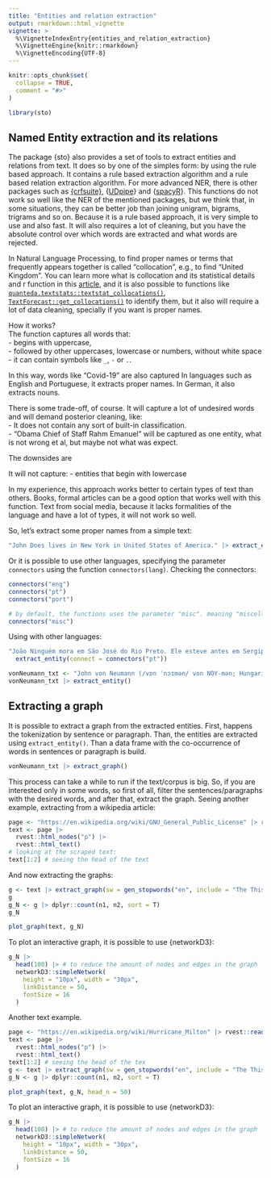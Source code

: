 ```yaml
---
title: "Entities and relation extraction"
output: rmarkdown::html_vignette
vignette: >
  %\VignetteIndexEntry{entities_and_relation_extraction}
  %\VignetteEngine{knitr::rmarkdown}
  %\VignetteEncoding{UTF-8}
---
```


```r
knitr::opts_chunk$set(
  collapse = TRUE,
  comment = "#>"
)
```

```r
library(sto)
```

## Named Entity extraction and its relations

The package {sto} also provides a set of tools to extract entities and relations from text. It does so by one of the simples form: by using the rule based approach. It contains a rule based extraction algorithm and a rule based relation extraction algorithm.
For more advanced NER, there is other packages such as 
[{crfsuite}](https://cran.r-project.org/web/packages/crfsuite/index.html), {[UDpipe](https://cran.r-project.org/web/packages/udpipe/)} and {[spacyR](https://spacyr.quanteda.io/)}.
This functions do not work so well like the NER of the mentioned packages, but we think that, in some situations, they can be better job than joining unigram, bigrams, trigrams and so on.
Because it is a rule based approach, it is very simple to use and also fast. It will also requires a lot of cleaning, but you have the absolute control over which words are extracted and what words are rejected. 

In Natural Language Processing, to find proper names or terms that frequently appears together is called "collocation", e.g., to find "United Kingdom". You can learn more what is collocation and its statistical details and r function in this [article](https://sigil.r-forge.r-project.org/materials/04_collocation_analysis.pdf), and it is also possible to functions like [`quanteda.textstats::textstat_collocations()`](https://quanteda.io/reference/textstat_collocations.html), [`TextForecast::get_collocations()`](https://cran.r-project.org/web/packages/TextForecast/) to identify them, but it also will require a lot of data cleaning, specially if you want is proper names.

How it works?  
The function captures all words that:   
- begins with uppercase,   
- followed by other uppercases, lowercase or numbers, without white space  
- it can contain symbols like `_`, `-` or `.`.

In this way, words like "Covid-19" are also captured
In languages such as English and Portuguese, it extracts proper names. In German, it also extracts nouns.

There is some trade-off, of course.
It will capture a lot of undesired words and will demand posterior cleaning, like:  
- It does not contain any sort of built-in classification.  
- "Obama Chief of Staff Rahm Emanuel" will be captured as one entity, what is not wrong et al, but maybe not what was expect.

The downsides are 

 It will not capture:
- entities that begin with lowercase

In my experience, this approach works better to certain types of text than others. Books, formal articles can be a good option that works well with this function. Text from social media, because it lacks formalities of the language and have a lot of types, it will not work so well.

So, let's extract some proper names from a simple text:

```r
"John Does lives in New York in United States of America." |> extract_entity()
```

Or it is possible to use other languages, specifying the parameter `connectors` using the function `connectors(lang)`. Checking the connectors:

```r
connectors("eng")
connectors("pt")
connectors("port")

# by default, the functions uses the parameter "misc". meaning "miscellaneous".
connectors("misc")
```

Using with other languages:

```r
"João Ninguém mora em São José do Rio Preto. Ele esteve antes em Sergipe" |>
  extract_entity(connect = connectors("pt"))

vonNeumann_txt <- "John von Neumann (/vɒn ˈnɔɪmən/ von NOY-mən; Hungarian: Neumann János Lajos [ˈnɒjmɒn ˈjaːnoʃ ˈlɒjoʃ]; December 28, 1903 – February 8, 1957) was a Hungarian and American mathematician, physicist, computer scientist and engineer"
vonNeumann_txt |> extract_entity()
```




## Extracting a graph
It is possible to extract a graph from the extracted entities. First, happens the tokenization by sentence or paragraph.
Than, the entities are extracted using `extract_entity()`. Than a data frame with the co-occurrence of words in sentences or paragraph is build. 

```r
vonNeumann_txt |> extract_graph()
```

This process can take a while to run if the text/corpus is big. So, if you are interested only in some words, so first of all, filter the sentences/paragraphs with the desired words, and after that, extract the graph.
Seeing another example, extracting from a wikipedia article:

```r
page <- "https://en.wikipedia.org/wiki/GNU_General_Public_License" |> rvest::read_html()
text <- page |>
  rvest::html_nodes("p") |>
  rvest::html_text()
# looking at the scraped text:
text[1:2] # seeing the head of the text
```

And now extracting the graphs:

```r
g <- text |> extract_graph(sw = gen_stopwords("en", include = "The This It"))
g
g_N <- g |> dplyr::count(n1, n2, sort = T)
g_N
```

```r
plot_graph(text, g_N)
```

To plot an interactive graph, it is possible to use {networkD3}:

```r
g_N |>
  head(100) |> # to reduce the amount of nodes and edges in the graph
  networkD3::simpleNetwork(
    height = "10px", width = "30px",
    linkDistance = 50,
    fontSize = 16
  )
```

Another text example.
<!-- "https://en.wikipedia.org/wiki/Julia_Silge" -->
```r
page <- "https://en.wikipedia.org/wiki/Hurricane_Milton" |> rvest::read_html()
text <- page |>
  rvest::html_nodes("p") |>
  rvest::html_text()
text[1:2] # seeing the head of the tex
g <- text |> extract_graph(sw = gen_stopwords("en", include = "The This It"))
g_N <- g |> dplyr::count(n1, n2, sort = T)

plot_graph(text, g_N, head_n = 50)
```
To plot an interactive graph, it is possible to use {networkD3}:

```r
g_N |>
  head(100) |> # to reduce the amount of nodes and edges in the graph
  networkD3::simpleNetwork(
    height = "10px", width = "30px",
    linkDistance = 50,
    fontSize = 16
  )
```






